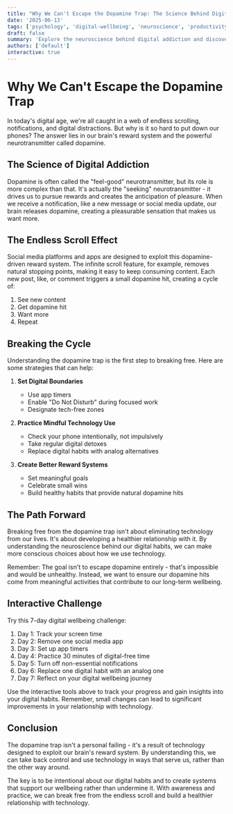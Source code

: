 ```yaml
---
title: "Why We Can't Escape the Dopamine Trap: The Science Behind Digital Addiction"
date: '2025-06-13'
tags: ['psychology', 'digital-wellbeing', 'neuroscience', 'productivity']
draft: false
summary: 'Explore the neuroscience behind digital addiction and discover why endless scrolling has become our modern-day dopamine trap. Learn practical strategies to break free from the cycle of digital distraction.'
authors: ['default']
interactive: true
---
```


# Why We Can't Escape the Dopamine Trap

In today's digital age, we're all caught in a web of endless scrolling, notifications, and digital distractions. But why is it so hard to put down our phones? The answer lies in our brain's reward system and the powerful neurotransmitter called dopamine.

## The Science of Digital Addiction

Dopamine is often called the "feel-good" neurotransmitter, but its role is more complex than that. It's actually the "seeking" neurotransmitter - it drives us to pursue rewards and creates the anticipation of pleasure. When we receive a notification, like a new message or social media update, our brain releases dopamine, creating a pleasurable sensation that makes us want more.

<DopamineTracker />

## The Endless Scroll Effect

Social media platforms and apps are designed to exploit this dopamine-driven reward system. The infinite scroll feature, for example, removes natural stopping points, making it easy to keep consuming content. Each new post, like, or comment triggers a small dopamine hit, creating a cycle of:

1. See new content
2. Get dopamine hit
3. Want more
4. Repeat

<ScrollTimeCalculator />

## Breaking the Cycle

Understanding the dopamine trap is the first step to breaking free. Here are some strategies that can help:

1. **Set Digital Boundaries**
   - Use app timers
   - Enable "Do Not Disturb" during focused work
   - Designate tech-free zones

2. **Practice Mindful Technology Use**
   - Check your phone intentionally, not impulsively
   - Take regular digital detoxes
   - Replace digital habits with analog alternatives

3. **Create Better Reward Systems**
   - Set meaningful goals
   - Celebrate small wins
   - Build healthy habits that provide natural dopamine hits

<DigitalHabitQuiz />

## The Path Forward

Breaking free from the dopamine trap isn't about eliminating technology from our lives. It's about developing a healthier relationship with it. By understanding the neuroscience behind our digital habits, we can make more conscious choices about how we use technology.

Remember: The goal isn't to escape dopamine entirely - that's impossible and would be unhealthy. Instead, we want to ensure our dopamine hits come from meaningful activities that contribute to our long-term wellbeing.

## Interactive Challenge

Try this 7-day digital wellbeing challenge:

1. Day 1: Track your screen time
2. Day 2: Remove one social media app
3. Day 3: Set up app timers
4. Day 4: Practice 30 minutes of digital-free time
5. Day 5: Turn off non-essential notifications
6. Day 6: Replace one digital habit with an analog one
7. Day 7: Reflect on your digital wellbeing journey

Use the interactive tools above to track your progress and gain insights into your digital habits. Remember, small changes can lead to significant improvements in your relationship with technology.

## Conclusion

The dopamine trap isn't a personal failing - it's a result of technology designed to exploit our brain's reward system. By understanding this, we can take back control and use technology in ways that serve us, rather than the other way around.

The key is to be intentional about our digital habits and to create systems that support our wellbeing rather than undermine it. With awareness and practice, we can break free from the endless scroll and build a healthier relationship with technology. 